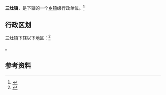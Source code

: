 {{中国乡级行政区|32/09/23/103/000}}

'''三灶镇'''，是{{PRC admin/fullname|32/09/23/103/000|3}}下辖的一个[[乡镇|乡镇]]级行政单位。<ref>{{PRC admin/ref sgc|{{PRC admin/parent|32/09/23/103/000}}}}</ref>

== 行政区划 ==

三灶镇下辖以下地区：<ref>{{PRC admin/ref sgc|32/09/23/103/000}}</ref>

{{PRC admin/children|32/09/23/103/000}}。

== 参考资料 ==

{{reflist}}

{{行政区划小作品}}
{{PRC admin/navcat|32/09/23/103/000}}